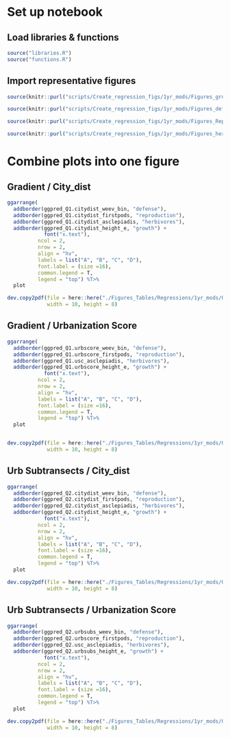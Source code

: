 # Set up notebook
## Load libraries & functions
```r
source("libraries.R")
source("functions.R")
```

## Import representative figures
```r
source(knitr::purl("scripts/Create_regression_figs/1yr_mods/Figures_growth.Rmd", quiet=TRUE))

source(knitr::purl("scripts/Create_regression_figs/1yr_mods/Figures_defense.Rmd", quiet=TRUE))

source(knitr::purl("scripts/Create_regression_figs/1yr_mods/Figures_Reproductive.Rmd", quiet=TRUE))

source(knitr::purl("scripts/Create_regression_figs/1yr_mods/Figures_herbivores_2021.Rmd", quiet=TRUE))
```

# Combine plots into one figure
## Gradient / City_dist
```r

ggarrange(
  addborder(ggpred_Q1.citydist_weev_bin, "defense"),
  addborder(ggpred_Q1.citydist_firstpods, "reproduction"),
  addborder(ggpred_Q1.citydist_asclepiadis, "herbivores"),
  addborder(ggpred_Q1.citydist_height_e, "growth") +
            font("x.text"),
          ncol = 2,
          nrow = 2,
          align = "hv",
          labels = list("A", "B", "C", "D"),
          font.label = (size =16),
          common.legend = T,
          legend = "top") %T>%
  plot

dev.copy2pdf(file = here::here("./Figures_Tables/Regressions/1yr_mods/Q1_grad_citydist_representative_panels.pdf"),
             width = 10, height = 8)
```


## Gradient / Urbanization Score
```r
ggarrange(
  addborder(ggpred_Q1.urbscore_weev_bin, "defense"),
  addborder(ggpred_Q1.urbscore_firstpods, "reproduction"),
  addborder(ggpred_Q1.usc_asclepiadis, "herbivores"),
  addborder(ggpred_Q1.urbscore_height_e, "growth") +
            font("x.text"),
          ncol = 2,
          nrow = 2,
          align = "hv",
          labels = list("A", "B", "C", "D"),
          font.label = (size =16),
          common.legend = T,
          legend = "top") %T>%
  plot


dev.copy2pdf(file = here::here("./Figures_Tables/Regressions/1yr_mods/Q1_grad_urbscore_representative_panels.pdf"),
             width = 10, height = 8)
```

## Urb Subtransects / City_dist
```r
ggarrange(
  addborder(ggpred_Q2.citydist_weev_bin, "defense"),
  addborder(ggpred_Q2.citydist_firstpods, "reproduction"),
  addborder(ggpred_Q2.citydist_asclepiadis, "herbivores"),
  addborder(ggpred_Q2.citydist_height_e, "growth") +
            font("x.text"),
          ncol = 2,
          nrow = 2,
          align = "hv",
          labels = list("A", "B", "C", "D"),
          font.label = (size =16),
          common.legend = T,
          legend = "top") %T>%
  plot

dev.copy2pdf(file = here::here("./Figures_Tables/Regressions/1yr_mods/Q2_grad_urbscore_representative_panels.pdf"),
             width = 10, height = 8)
```


## Urb Subtransects / Urbanization Score
```r
ggarrange(
  addborder(ggpred_Q2.urbsubs_weev_bin, "defense"),
  addborder(ggpred_Q2.urbscore_firstpods, "reproduction"),
  addborder(ggpred_Q2.usc_asclepiadis, "herbivores"),
  addborder(ggpred_Q2.urbsubs_height_e, "growth") +
            font("x.text"),
          ncol = 2,
          nrow = 2,
          align = "hv",
          labels = list("A", "B", "C", "D"),
          font.label = (size =16),
          common.legend = T,
          legend = "top") %T>%
  plot

dev.copy2pdf(file = here::here("./Figures_Tables/Regressions/1yr_mods/Q2_urbsubs_urbscore_representative_panels.pdf"),
             width = 10, height = 8)
```
